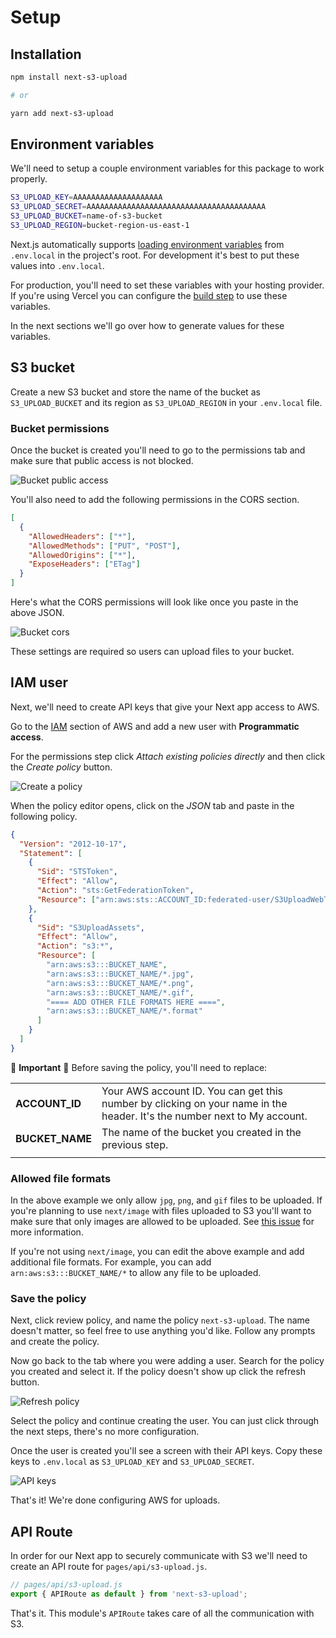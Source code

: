 # Setup

## Installation

```bash
npm install next-s3-upload

# or

yarn add next-s3-upload
```

## Environment variables

We'll need to setup a couple environment variables for this package to work properly.

```bash
S3_UPLOAD_KEY=AAAAAAAAAAAAAAAAAAAA
S3_UPLOAD_SECRET=AAAAAAAAAAAAAAAAAAAAAAAAAAAAAAAAAAAAAAAA
S3_UPLOAD_BUCKET=name-of-s3-bucket
S3_UPLOAD_REGION=bucket-region-us-east-1
```

Next.js automatically supports [loading environment variables](https://nextjs.org/docs/basic-features/environment-variables) from `.env.local` in the project's root. For development it's best to put these values into `.env.local`.

For production, you'll need to set these variables with your hosting provider. If you're using Vercel you can configure the [build step](https://vercel.com/docs/build-step#environment-variables) to use these variables.

In the next sections we'll go over how to generate values for these variables.

## S3 bucket

Create a new S3 bucket and store the name of the bucket as `S3_UPLOAD_BUCKET` and its region as `S3_UPLOAD_REGION` in your `.env.local` file.

### Bucket permissions

Once the bucket is created you'll need to go to the permissions tab and make sure that public access is not blocked.

![Bucket public access](/bucket-public-access.png)

You'll also need to add the following permissions in the CORS section.

```json
[
  {
    "AllowedHeaders": ["*"],
    "AllowedMethods": ["PUT", "POST"],
    "AllowedOrigins": ["*"],
    "ExposeHeaders": ["ETag"]
  }
]
```

Here's what the CORS permissions will look like once you paste in the above JSON.

![Bucket cors](/bucket-cors.png)

These settings are required so users can upload files to your bucket.

## IAM user

Next, we'll need to create API keys that give your Next app access to AWS.

Go to the [IAM](https://console.aws.amazon.com/iam/home) section of AWS and add a new user with **Programmatic access**.

For the permissions step click _Attach existing policies directly_ and then click the _Create policy_ button.

![Create a policy](/create-a-policy.png)

When the policy editor opens, click on the _JSON_ tab and paste in the following policy.

```json
{
  "Version": "2012-10-17",
  "Statement": [
    {
      "Sid": "STSToken",
      "Effect": "Allow",
      "Action": "sts:GetFederationToken",
      "Resource": ["arn:aws:sts::ACCOUNT_ID:federated-user/S3UploadWebToken"]
    },
    {
      "Sid": "S3UploadAssets",
      "Effect": "Allow",
      "Action": "s3:*",
      "Resource": [
        "arn:aws:s3:::BUCKET_NAME",
        "arn:aws:s3:::BUCKET_NAME/*.jpg",
        "arn:aws:s3:::BUCKET_NAME/*.png",
        "arn:aws:s3:::BUCKET_NAME/*.gif",
        "==== ADD OTHER FILE FORMATS HERE ====",
        "arn:aws:s3:::BUCKET_NAME/*.format"
      ]
    }
  ]
}
```

🚨 **Important** 🚨 Before saving the policy, you'll need to replace:

|                 |                                                                                                                          |
| --------------- | ------------------------------------------------------------------------------------------------------------------------ |
| **ACCOUNT_ID**  | Your AWS account ID. You can get this number by clicking on your name in the header. It's the number next to My account. |
| **BUCKET_NAME** | The name of the bucket you created in the previous step.                                                                 |
|                 |                                                                                                                          |

### Allowed file formats

In the above example we only allow `jpg`, `png`, and `gif` files to be uploaded. If you're planning to use `next/image` with files uploaded to S3 you'll want to make sure that only images are allowed to be uploaded. See [this issue](https://github.com/ryanto/next-s3-upload/issues/19) for more information.

If you're not using `next/image`, you can edit the above example and add additional file formats. For example, you can add `arn:aws:s3:::BUCKET_NAME/*` to allow any file to be uploaded.

### Save the policy

Next, click review policy, and name the policy `next-s3-upload`. The name doesn't matter, so feel free to use anything you'd like. Follow any prompts and create the policy.

Now go back to the tab where you were adding a user. Search for the policy you created and select it. If the policy doesn't show up click the refresh button.

![Refresh policy](/refresh-policy.png)

Select the policy and continue creating the user. You can just click through the next steps, there's no more configuration.

Once the user is created you'll see a screen with their API keys. Copy these keys to `.env.local` as `S3_UPLOAD_KEY` and `S3_UPLOAD_SECRET`.

![API keys](/api-keys.png)

That's it! We're done configuring AWS for uploads.

## API Route

In order for our Next app to securely communicate with S3 we'll need to create an API route for `pages/api/s3-upload.js`.

```js
// pages/api/s3-upload.js
export { APIRoute as default } from 'next-s3-upload';
```

That's it. This module's `APIRoute` takes care of all the communication with S3.
